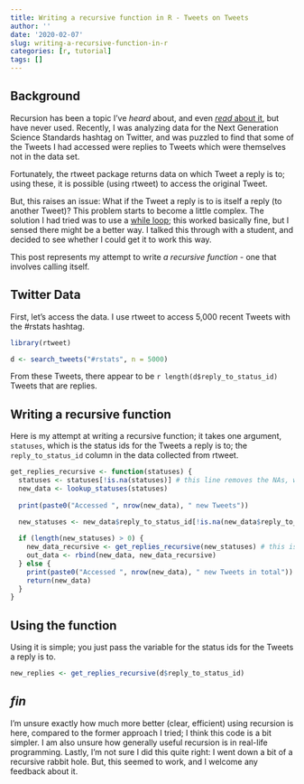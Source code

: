 ```yaml
---
title: Writing a recursive function in R - Tweets on Tweets
author: ''
date: '2020-02-07'
slug: writing-a-recursive-function-in-r
categories: [r, tutorial]
tags: []
---
```


## Background

Recursion has been a topic I've *heard* about, and even [*read* about it](https://adv-r.hadley.nz/expressions.html#ast-funs), but have never used. Recently, I was analyzing data for the Next Generation Science Standards hashtag on Twitter, and was puzzled to find that some of the Tweets I had accessed were replies to Tweets which were themselves not in the data set. 

Fortunately, the rtweet package returns data on which Tweet a reply is to; using these, it is possible (using rtweet) to access the original Tweet.

But, this raises an issue: What if the Tweet a reply is to is itself a reply (to another Tweet)? This problem starts to become a little complex. The solution I had tried was to use a [while loop](https://r4ds.had.co.nz/iteration.html); this worked basically fine, but I sensed there might be a better way. I talked this through with a student, and decided to see whether I could get it to work this way. 

This post represents my attempt to write *a recursive function* - one that involves calling itself. 

## Twitter Data

First, let's access the data. I use rtweet to access 5,000 recent Tweets with the #rstats hashtag. 

```r
library(rtweet)

d <- search_tweets("#rstats", n = 5000)
```

From these Tweets, there appear to be `r length(d$reply_to_status_id)` Tweets that are replies.

## Writing a recursive function

Here is my attempt at writing a recursive function; it takes one argument, `statuses`, which is the status ids for the Tweets a reply is to; the `reply_to_status_id` column in the data collected from rtweet.

```r
get_replies_recursive <- function(statuses) {
  statuses <- statuses[!is.na(statuses)] # this line removes the NAs, which are very common because most Tweets are not replies
  new_data <- lookup_statuses(statuses)
  
  print(paste0("Accessed ", nrow(new_data), " new Tweets"))
  
  new_statuses <- new_data$reply_to_status_id[!is.na(new_data$reply_to_status_id)]

  if (length(new_statuses) > 0) {
    new_data_recursive <- get_replies_recursive(new_statuses) # this is the key line where the function calls itself, but passing new statuses
    out_data <- rbind(new_data, new_data_recursive)
  } else {
    print(paste0("Accessed ", nrow(new_data), " new Tweets in total"))
    return(new_data)
  }
}
```

## Using the function

Using it is simple; you just pass the variable for the status ids for the Tweets a reply is to.

```r
new_replies <- get_replies_recursive(d$reply_to_status_id)
```

## *fin*

I'm unsure exactly how much more better (clear, efficient) using recursion is here, compared to the former approach I tried; I think this code is a bit simpler. I am also unsure how generally useful recursion is in real-life programming. Lastly, I'm not sure I did this quite right: I went down a bit of a recursive rabbit hole. But, this seemed to work, and I welcome any feedback about it. 